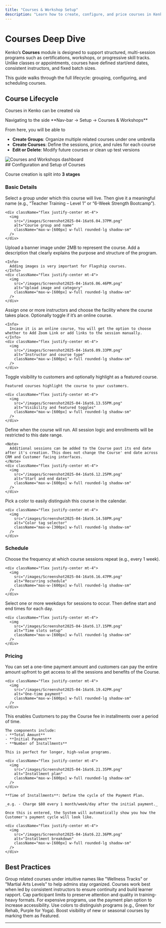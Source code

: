 ```yaml
---
title: "Courses & Workshop Setup"
description: "Learn how to create, configure, and price courses in Kenko with group structure, scheduling, and installment options."
---
```


# Courses Deep Dive

Kenko’s **Courses** module is designed to support structured, multi-session programs such as certifications, workshops, or progressive skill tracks. Unlike classes or appointments, courses have defined start/end dates, consistent instructors, and fixed batch sizes.

This guide walks through the full lifecycle: grouping, configuring, and scheduling courses.

## Course Lifecycle

Courses in Kenko can be created via

<Note>
  Navigating to the side **Nav-bar → Setup → Courses & Workshops**
</Note>

From here, you will be able to

- **Create Groups**: Organize multiple related courses under one umbrella
- **Create Courses**: Define the sessions, price, and rules for each course
- **Edit or Delete**: Modify future courses or clean up test versions

<div className="flex justify-center mt-4">
  <img
    src="/images/Screenshot2025-04-16at5.59.36PM.png"
    alt="Courses and Workshops dashboard"
    className="max-w-[800px] w-full rounded-lg shadow-sm"
  />
</div>
## Configuration and Setup of Courses

Course creation is split into **3 stages**

### Basic Details

<AccordionGroup>
  <Accordion title="Course Group & Name" icon="layer-group">
    Select a group under which this course will live. Then give it a meaningful name (e.g., “Teacher Training – Level 1” or “6-Week Strength Bootcamp”).

    <div className="flex justify-center mt-4">
      <img
        src="/images/Screenshot2025-04-16at6.04.37PM.png"
        alt="Course group and name"
        className="max-w-[600px] w-full rounded-lg shadow-sm"
      />
    </div>
  </Accordion>
  <Accordion title="Upload Image & Category" icon="image">
    Upload a banner image under 2MB to represent the course. Add a description that clearly explains the purpose and structure of the program.

    <Info>
      Adding images is very important for Flagship courses.
    </Info>
    <div className="flex justify-center mt-4">
      <img
        src="/images/Screenshot2025-04-16at6.06.46PM.png"
        alt="Upload image and category"
        className="max-w-[600px] w-full rounded-lg shadow-sm"
      />
    </div>
  </Accordion>
  <Accordion title="Instructor, Course Size & Type" icon="chalkboard-user">
    Assign one or more instructors and choose the facility where the course takes place. Optionally toggle if it’s an online course.

    <Info>
      Incase it is an online course, You will get the option to choose whether to Add Zoom Link or add links to the session manually.
    </Info>
    <div className="flex justify-center mt-4">
      <img
        src="/images/Screenshot2025-04-16at6.09.33PM.png"
        alt="Instructor and course type"
        className="max-w-[600px] w-full rounded-lg shadow-sm"
      />
    </div>
  </Accordion>
  <Accordion title="Visibility & Featured" icon="eye">
    Toggle visibility to customers and optionally highlight as a featured course.

    Featured courses highlight the course to your customers.

    <div className="flex justify-center mt-4">
      <img
        src="/images/Screenshot2025-04-16at6.13.55PM.png"
        alt="Visibility and featured toggles"
        className="max-w-[600px] w-full rounded-lg shadow-sm"
      />
    </div>
  </Accordion>
  <Accordion title="Start & End Dates" icon="calendar">
    Define when the course will run. All session logic and enrollments will be restricted to this date range.

    <Note>
      Additional sessions can be added to the Course past its end date after it's creation. This does not change the Course' end date across CRM and Customer facing interfaces.
    </Note>
    <div className="flex justify-center mt-4">
      <img
        src="/images/Screenshot2025-04-16at6.12.25PM.png"
        alt="Start and end dates"
        className="max-w-[600px] w-full rounded-lg shadow-sm"
      />
    </div>
  </Accordion>
  <Accordion title="Color Tag" icon="palette">
    Pick a color to easily distinguish this course in the calendar.

    <div className="flex justify-center mt-4">
      <img
        src="/images/Screenshot2025-04-16at6.14.58PM.png"
        alt="Color tag selector"
        className="max-w-[300px] w-full rounded-lg shadow-sm"
      />
    </div>
  </Accordion>
</AccordionGroup>

### Schedule

<AccordionGroup>
  <Accordion title="Recurring Pattern" icon="arrows-repeat">
    Choose the frequency at which course sessions repeat (e.g., every 1 week).

    <div className="flex justify-center mt-4">
      <img
        src="/images/Screenshot2025-04-16at6.16.47PM.png"
        alt="Recurring schedule"
        className="max-w-[600px] w-full rounded-lg shadow-sm"
      />
    </div>
  </Accordion>
  <Accordion title="Days & Time Slots" icon="calendar-days">
    Select one or more weekdays for sessions to occur. Then define start and end times for each day.

    <div className="flex justify-center mt-4">
      <img
        src="/images/Screenshot2025-04-16at6.17.15PM.png"
        alt="Time slots setup"
        className="max-w-[600px] w-full rounded-lg shadow-sm"
      />
    </div>
  </Accordion>
</AccordionGroup>

### Pricing

<AccordionGroup>
  <Accordion title="One-time Payment" icon="credit-card">
    You can set a one-time payment amount and customers can pay the entire amount upfront to get access to all the sessions and benefits of the Course.

    <div className="flex justify-center mt-4">
      <img
        src="/images/Screenshot2025-04-16at6.19.42PM.png"
        alt="One-time payment"
        className="max-w-[600px] w-full rounded-lg shadow-sm"
      />
    </div>
  </Accordion>
  <Accordion title="Installment Plan Options" icon="coins">
    This enables Customers to pay the Course fee in installments over a period of time.

    The components include:
    - **Total Amount**
    - **Initial Payment**
    - **Number of Installments**

    This is perfect for longer, high-value programs.

    <div className="flex justify-center mt-4">
      <img
        src="/images/Screenshot2025-04-16at6.21.35PM.png"
        alt="Installment plan"
        className="max-w-[600px] w-full rounded-lg shadow-sm"
      />
    </div>

    **Time of Installments**: Define the cycle of the Payment Plan.

    _e.g. - Charge $80 every 1 month/week/day after the initial payment._

    Once this is entered, the System will automatically show you how the Customer's payment cycle will look like.

    <div className="flex justify-center mt-4">
      <img
        src="/images/Screenshot2025-04-16at6.22.36PM.png"
        alt="Installment breakdown"
        className="max-w-[600px] w-full rounded-lg shadow-sm"
      />
    </div>
  </Accordion>
</AccordionGroup>

## Best Practices

<CardGroup cols="2">
  <Card title="Use Clear Group Labels" icon="layer-group" iconType="solid">
    Group related courses under intuitive names like "Wellness Tracks" or "Martial Arts Levels" to help admins stay organized.
  </Card>
  <Card title="Assign Fixed Instructors" icon="chalkboard-user" iconType="solid">
    Courses work best when led by consistent instructors to ensure continuity and build learner rapport.
  </Card>
  <Card title="Keep Sizes Limited" icon="users" iconType="solid">
    Cap participant limits to preserve attention and quality in training-heavy formats.
  </Card>
  <Card title="Enable Installments for High-Value Courses" icon="coins" iconType="solid">
    For expensive programs, use the payment plan option to increase accessibility.
  </Card>
  <Card title="Color Code by Department" icon="palette" iconType="solid">
    Use colors to distinguish programs (e.g., Green for Rehab, Purple for Yoga).
  </Card>
  <Card title="Spotlight with 'Featured' Toggle" icon="star" iconType="solid">
    Boost visibility of new or seasonal courses by marking them as Featured.
  </Card>
</CardGroup>

---